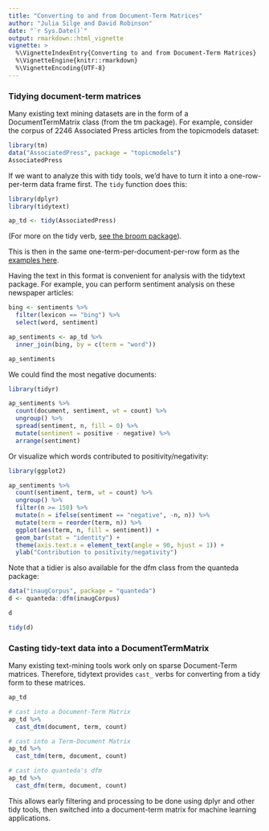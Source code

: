 ```yaml
---
title: "Converting to and from Document-Term Matrices"
author: "Julia Silge and David Robinson"
date: "`r Sys.Date()`"
output: rmarkdown::html_vignette
vignette: >
  %\VignetteIndexEntry{Converting to and from Document-Term Matrices}
  %\VignetteEngine{knitr::rmarkdown}
  %\VignetteEncoding{UTF-8}
---
```


### Tidying document-term matrices

Many existing text mining datasets are in the form of a DocumentTermMatrix class (from the tm package). For example, consider the corpus of 2246 Associated Press articles from the topicmodels dataset:

```r
library(tm)
data("AssociatedPress", package = "topicmodels")
AssociatedPress
```

If we want to analyze this with tidy tools, we'd have to turn it into a one-row-per-term data frame first. The `tidy` function does this:

```r
library(dplyr)
library(tidytext)

ap_td <- tidy(AssociatedPress)
```

(For more on the tidy verb, [see the broom package](https://github.com/dgrtwo/broom)).

This is then in the same one-term-per-document-per-row form as the [examples here](tidytext.html).

Having the text in this format is convenient for analysis with the tidytext package. For example, you can perform sentiment analysis on these newspaper articles:

```r
bing <- sentiments %>%
  filter(lexicon == "bing") %>%
  select(word, sentiment)

ap_sentiments <- ap_td %>%
  inner_join(bing, by = c(term = "word"))

ap_sentiments
```

We could find the most negative documents:

```r
library(tidyr)

ap_sentiments %>%
  count(document, sentiment, wt = count) %>%
  ungroup() %>%
  spread(sentiment, n, fill = 0) %>%
  mutate(sentiment = positive - negative) %>%
  arrange(sentiment)
```

Or visualize which words contributed to positivity/negativity:

```r
library(ggplot2)

ap_sentiments %>%
  count(sentiment, term, wt = count) %>%
  ungroup() %>%
  filter(n >= 150) %>%
  mutate(n = ifelse(sentiment == "negative", -n, n)) %>%
  mutate(term = reorder(term, n)) %>%
  ggplot(aes(term, n, fill = sentiment)) +
  geom_bar(stat = "identity") +
  theme(axis.text.x = element_text(angle = 90, hjust = 1)) +
  ylab("Contribution to positivity/negativity")
```

Note that a tidier is also available for the dfm class from the quanteda package:

```r
data("inaugCorpus", package = "quanteda")
d <- quanteda::dfm(inaugCorpus)

d

tidy(d)
```

### Casting tidy-text data into a DocumentTermMatrix

Many existing text-mining tools work only on sparse Document-Term matrices. Therefore, tidytext provides `cast_` verbs for converting from a tidy form to these matrices.

```r
ap_td

# cast into a Document-Term Matrix
ap_td %>%
  cast_dtm(document, term, count)

# cast into a Term-Document Matrix
ap_td %>%
  cast_tdm(term, document, count)

# cast into quanteda's dfm
ap_td %>%
  cast_dfm(term, document, count)
```

This allows early filtering and processing to be done using dplyr and other tidy tools, then switched into a document-term matrix for machine learning applications.
